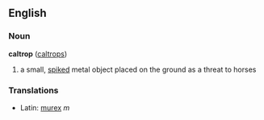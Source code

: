 ==English==
===Noun===
'''caltrop''' ([[caltrops]])

#a small, [[spike]]d metal object placed on the ground as a threat to horses
===Translations===
*Latin: [[murex]] ''m''